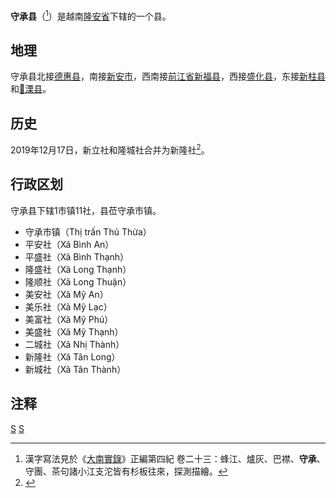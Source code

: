 {{Infobox Settlement
|name                   = 守承县
|settlement_type        = 县
|official_name          = 
|other_name             = 
|native_name            = {{lang|vi|Huyện Thủ Thừa}}
|nickname               = 
|motto                  = 
|image_skyline          = 
|imagesize              = 
|image_caption          = 
|image_flag             = 
|flag_size              = 
|image_seal             = 
|seal_size              = 
|image_shield           = 
|shield_size            = 
|image_blank_emblem     = 
|blank_emblem_size      = 
|image_map              = {{Infobox mapframe|frame-width=250|zoom=10}}
|mapsize                = 
|map_caption            = 
|image_map1             = 
|mapsize1               = 
|map_caption1           = 
|pushpin_map            = Vietnam
|pushpin_label_position = bottom
|pushpin_map_caption    = 
|pushpin_map1           = 
|pushpin_label_position1= 
|pushpin_map_caption1   = 
|subdivision_type       = 国家
|subdivision_name       = {{flag|Vietnam}}
|subdivision_type1      = [[越南行政区划|省]]
|subdivision_name1      = [[隆安省|隆安省]]
|subdivision_type2      = 行政区划
|subdivision_name2      = 1市镇11社
|subdivision_type3      = 
|subdivision_name3      = 
|seat_type              = 县莅
|seat                   = {{link-vi|守承市镇|Thủ Thừa (thị trấn)}}
|government_type        = 
|leader_title           = 
|leader_name            = 
|leader_title1          = 
|leader_name1           = 
|established_title      = 
|established_date       = 
|area_magnitude         = 
|unit_pref              = 
|area_footnotes         = 
|area_total_km2         = 299.1
|area_land_km2          = 
|area_water_km2         = 
|area_water_percent     = 
|area_urban_km2         = 
|area_metro_km2         = 
|population_as_of       = 2019年
|population_footnotes   = 
|population_note        = 
|population_total       = 98333
|population_density_km2 = auto
|population_metro             = 
|population_density_metro_km2 = 
|population_urban             = 
|population_density_urban_km2 = 
|timezone               = [[越南标准时间|越南标准时间]]
|utc_offset             = +7
|elevation_footnotes    = 
|elevation_m            = 
|coor_type              = 
|coordinates            = 
|postal_code_type       = 
|postal_code            = 
|area_code              = 
|website                = [https://thuthua.longan.gov.vn/Pages/Default.aspx 守承县电子信息门户网站]
|footnotes              = 
}}
'''守承县'''（{{vie|v='''Huyện Thủ Thừa'''|hn=縣守承}}<ref>漢字寫法見於《[[大南實錄|大南實錄]]》正編第四紀 卷二十三：蜂江、爐灰、巴襟、'''守承'''、守團、茶句諸小江支沱皆有杉板往來，探測描繪。</ref>）是越南[[隆安省|隆安省]]下辖的一个县。

==地理==
守承县北接[[德惠县_(越南)|德惠县]]，南接[[新安市|新安市]]，西南接[[前江省|前江省]][[新福县|新福县]]，西接[[盛化县|盛化县]]，东接[[新柱县|新柱县]]和[[𤅶溧县|𤅶溧县]]。

==历史==
2019年12月17日，新立社和隆城社合并为新隆社<ref>{{Cite web |url=http://vanban.chinhphu.vn/portal/page/portal/chinhphu/hethongvanban?mode=detail&document_id=198701 |title=Nghị quyết số 836/NQ-UBTVQH14 của ỦY BAN THƯỜNG VỤ QUỐC HỘI : Về việc sắp xếp các đơn vị hành chính cấp xã thuộc tỉnh Long An |access-date=2019-12-31 |archive-date=2021-06-06 |archive-url=https://web.archive.org/web/20210606055237/http://vanban.chinhphu.vn/portal/page/portal/chinhphu/hethongvanban?mode=detail&document_id=198701 }}</ref>。

==行政区划==
守承县下辖1市镇11社，县莅守承市镇。
*守承市镇（Thị trấn Thủ Thừa）
*平安社（Xã Bình An）
*平盛社（Xã Bình Thạnh）
*隆盛社（Xã Long Thạnh）
*隆顺社（Xã Long Thuận）
*美安社（Xã Mỹ An）
*美乐社（Xã Mỹ Lạc）
*美富社（Xã Mỹ Phú）
*美盛社（Xã Mỹ Thạnh）
*二城社（Xã Nhị Thành）
*新隆社（Xã Tân Long）
*新城社（Xã Tân Thành）

==注释==
{{reflist}}

{{隆安省行政区划}}
{{越南九龙江三角洲之县市镇区域划分}}

[[Category:越南县份|S]]
[[Category:隆安省|S]]